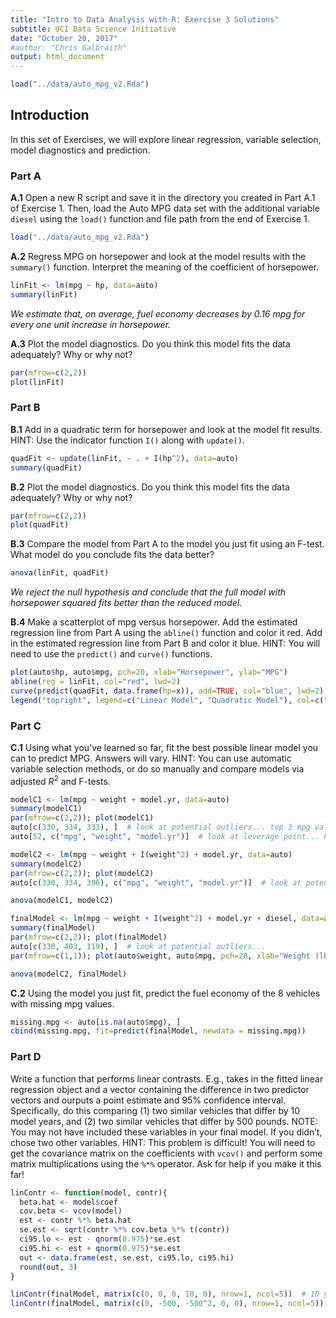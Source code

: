 ```yaml
---
title: "Intro to Data Analysis with R: Exercise 3 Solutions"
subtitle: UCI Data Science Initiative
date: "October 20, 2017"
#author: "Chris Galbraith"
output: html_document
---
```


```r
load("../data/auto_mpg_v2.Rda")
```

## Introduction
In this set of Exercises, we will explore linear regression, variable selection, model diagnostics and prediction.


### Part A 
**A.1** Open a new R script and save it in the directory you created in Part A.1 of Exercise 1. Then, load the Auto MPG data set with the additional variable ```diesel``` using the ```load()``` function and file path from the end of Exercise 1.
```r
load("../data/auto_mpg_v2.Rda")
```

**A.2** Regress MPG on horsepower and look at the model results with the ```summary()``` function. Interpret the meaning of the coefficient of horsepower.
```r
linFit <- lm(mpg ~ hp, data=auto)
summary(linFit)
```

*We estimate that, on average, fuel economy decreases by 0.16 mpg for every one unit increase in horsepower.*

**A.3** Plot the model diagnostics. Do you think this model fits the data adequately? Why or why not?
```r
par(mfrow=c(2,2))
plot(linFit)
```


### Part B
**B.1** Add in a quadratic term for horsepower and look at the model fit results. HINT: Use the indicator function ```I()``` along with ```update()```.
```r
quadFit <- update(linFit, ~ . + I(hp^2), data=auto)
summary(quadFit)
```

**B.2** Plot the model diagnostics. Do you think this model fits the data adequately? Why or why not?
```r
par(mfrow=c(2,2))
plot(quadFit)
```

**B.3** Compare the model from Part A to the model you just fit using an F-test. What model do you conclude fits the data better?
```r
anova(linFit, quadFit)
```

*We reject the null hypothesis and conclude that the full model with horsepower squared fits better than the reduced model.* 

**B.4** Make a scatterplot of mpg versus horsepower. Add the estimated regression line from Part A using the ```abline()``` function and color it red. Add in the estimated regression line from Part B and color it blue. HINT: You will need to use the ```predict()``` and ```curve()``` functions.
```r
plot(auto$hp, auto$mpg, pch=20, xlab="Horsepower", ylab="MPG")
abline(reg = linFit, col="red", lwd=2)
curve(predict(quadFit, data.frame(hp=x)), add=TRUE, col="blue", lwd=2)
legend("topright", legend=c("Linear Model", "Quadratic Model"), col=c("red","blue"), lty=1, lwd=2, bty="n")
```


### Part C
**C.1** Using what you've learned so far, fit the best possible linear model you can to predict MPG. Answers will vary. HINT: You can use automatic variable selection methods, or do so manually and compare models via adjusted $R^2$ and F-tests.
```r
modelC1 <- lm(mpg ~ weight + model.yr, data=auto)
summary(modelC1)
par(mfrow=c(2,2)); plot(modelC1)
auto[c(330, 334, 333), ]  # look at potential outliers... top 3 mpg values
auto[52, c("mpg", "weight", "model.yr")]  # look at leverage point... heaviest vehicle

modelC2 <- lm(mpg ~ weight + I(weight^2) + model.yr, data=auto)
summary(modelC2)
par(mfrow=c(2,2)); plot(modelC2)
auto[c(330, 334, 396), c("mpg", "weight", "model.yr")]  # look at potential outliers... top 3 mpg values

anova(modelC1, modelC2)

finalModel <- lm(mpg ~ weight + I(weight^2) + model.yr + diesel, data=auto)
summary(finalModel)
par(mfrow=c(2,2)); plot(finalModel)
auto[c(330, 403, 119), ]  # look at potential outliers...
par(mfrow=c(1,1)); plot(auto$weight, auto$mpg, pch=20, xlab="Weight (lbs)", ylab="MPG", col=auto$diesel)

anova(modelC2, finalModel)
```

**C.2** Using the model you just fit, predict the fuel economy of the 8 vehicles with missing mpg values.
```r
missing.mpg <- auto[is.na(auto$mpg), ]
cbind(missing.mpg, fit=predict(finalModel, newdata = missing.mpg))
```


### Part D
Write a function that performs linear contrasts. E.g., takes in the fitted linear regression object and a vector containing the difference in two predictor vectors and ourputs a point estimate and 95% confidence interval. Specifically, do this comparing (1) two similar vehicles that differ by 10 model years, and (2) two similar vehicles that differ by 500 pounds. NOTE: You may not have included these variables in your final model. If you didn't, chose two other variables. HINT: This problem is difficult! You will need to get the covariance matrix on the coefficients with ```vcov()``` and perform some matrix multiplications using the ```%*%``` operator. Ask for help if you make it this far!
```r
linContr <- function(model, contr){
  beta.hat <- model$coef
  cov.beta <- vcov(model)
  est <- contr %*% beta.hat
  se.est <- sqrt(contr %*% cov.beta %*% t(contr))
  ci95.lo <- est - qnorm(0.975)*se.est
  ci95.hi <- est + qnorm(0.975)*se.est
  out <- data.frame(est, se.est, ci95.lo, ci95.hi)
  round(out, 3)
}

linContr(finalModel, matrix(c(0, 0, 0, 10, 0), nrow=1, ncol=5))  # 10 yr diff
linContr(finalModel, matrix(c(0, -500, -500^2, 0, 0), nrow=1, ncol=5))  # 500 lb diff
```

